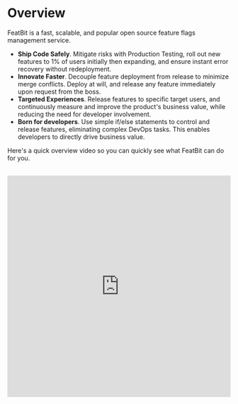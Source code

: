 # Overview

FeatBit is a fast, scalable, and popular open source feature flags management service. 

- **Ship Code Safely**. Mitigate risks with Production Testing, roll out new features to 1% of users initially then expanding, and ensure instant error recovery without redeployment.
- **Innovate Faster**. Decouple feature deployment from release to minimize merge conflicts. Deploy at will, and release any feature immediately upon request from the boss.
- **Targeted Experiences**. Release features to specific target users, and continuously measure and improve the product's business value, while reducing the need for developer involvement.
- **Born for developers**. Use simple if/else statements to control and release features, eliminating complex DevOps tasks. This enables developers to directly drive business value.

Here's a quick overview video so you can quickly see what FeatBit can do for you.


<br />

<iframe width="100%" height="500" src="https://www.youtube.com/embed/hfww1FpjHV0?si=Er34wjvwz-CwG4Er" title="YouTube video player" frameborder="0" allow="accelerometer; autoplay; clipboard-write; encrypted-media; gyroscope; picture-in-picture; web-share" allowFullScreen />